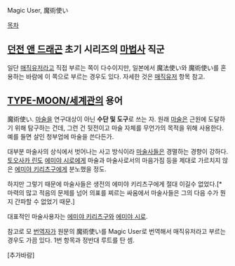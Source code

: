 Magic User, 魔術使い

[[목차]]
== [[던전 앤 드래곤]] 초기 시리즈의 [[마법사]] 직군 ==
일단 [[매직유저]]라고 직접 부르는 쪽이 다수이지만, 일본에서 魔法使い와 魔術使い를 혼용하는 바람에 이 쪽으로 부르는 경우도 있다. 자세한 것은 [[매직유저]] 항목 참고.

== [[TYPE-MOON/세계관]]의 용어 ==
魔術使い. [[마술]]을 연구대상이 아닌 '''수단 및 도구'''로 쓰는 자. 원래 [[마술]]은 근원에 도달하기 위해 탐구하는 건데, 그런 건 뒷전이고 마술 자체를 무언가의 목적을 위해 사용한다. 예를 들면 살인 청부업에 마술을 쓴다든가.

대부분 마술사의 상식에서 벗어나는 사고 방식이라 [[마술사]]들은 경멸하는 경향이 강하다. [[토오사카 린]]도 [[에미야 시로]]에게 마술과 마술사로서의 마음가짐 등을 제대로 가르치지 않은 [[에미야 키리츠구]]에게 분노했을 정도.

하지만 그렇기 때문에 마술사들은 생전의 에미야 키리츠구에게 절대 이길수 없었다.[* 마력의 많고 적음의 문제를 넘어 의표를 찌르는 싸움에서 마술사들은 그의 다음 수가 뭔지 간파할 수 없었기 때문.]

대표적인 마술사용자는 [[에미야 키리츠구]]와 [[에미야 시로]].

참고로 모 [[번역자]]가 원문의 魔術使い를 Magic User로 번역해서 매직유저라고 부르는 경우도 가끔 있다. 1번 항목과 정반대 루트를 탄 셈.

[추가바람]
